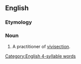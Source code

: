 ==English==

===Etymology===
{{suffix|en|vivisect|or}}

===Noun===
{{en-noun}}

# A practitioner of [[vivisection]].

[[Category:English 4-syllable words]]